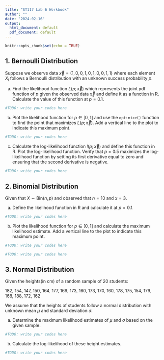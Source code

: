 ```yaml
---
title: "ST117 Lab 6 Workbook"
author: ""
date: "2024-02-16"
output:
  html_document: default
  pdf_document: default
---
```


```r
knitr::opts_chunk$set(echo = TRUE)
```

## 1. Bernoulli Distribution

Suppose we observe data $\vec{x}=(1,0,0,1,0,1,0,0,1,1)$ where each element $X_i$ follows a Bernoulli distribution with an unknown success probability $p$.

(a) Find the likelihood function $L(p;\vec{x})$ which represents the joint pdf function of $p$ given the observed data $\vec{x}$ and define it as a function in R. Calculate the value of this function at $p=0.1$.

```r
#TODO: write your codes here
```



(b) Plot the likelihood function for $p\in[0,1]$ and use the `optimize()` function to find the point that maximizes $L(p;\vec{x})$. Add a vertical line to the plot to indicate this maximum point.

```r
#TODO: write your codes here
```

(c) Calculate the log-likelihood function $l(p;\vec{x})$ and define this function in R. Plot the log-likelihood function. Verify that $p=0.5$ maximizes the log-likelihood function by setting its first derivative equal to zero and ensuring that the second derivative is negative.

```r
#TODO: write your codes here
```

## 2. Binomial Distribution
Given that $X \sim \text{Bin}(n,p)$ and observed that $n=10$ and $x=3$.

(a) Define the likelihood function in R and calculate it at $p=0.1$.
```r
#TODO: write your codes here
```

(b) Plot the likelihood function for $p\in[0,1]$ and calculate the maximum likelihood estimate. Add a vertical line to the plot to indicate this maximum point.
```r
#TODO: write your codes here
```

```r
#TODO: write your codes here
```


## 3. Normal Distribution
Given the heights(in cm) of a random sample of 20 students:

182, 154, 147, 150, 164, 177, 169, 173, 160, 173, 170, 160, 178, 175, 154, 179, 168, 188, 172, 162

We assume that the heights of students follow a normal distribution with unknown mean $\mu$ and standard deviation $\sigma$. 

(a) Determine the maximum likelihood estimates of $\mu$ and $\sigma$ based on the given sample.

```r
#TODO: write your codes here
```


(b) Calculate the log-likelihood of these height estimates.

```r
#TODO: write your codes here
```


